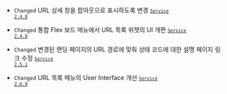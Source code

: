 - <code class="Changed">Changed</code> URL 상세 창을 팝아웃으로 표시하도록 변경 <code class='changelog-service'><a href="../release-notes/service/service-2_4_x"><code class='changelog-service'>Service 2.4.0​</code></a></code>

- <code class="Changed">Changed</code> <span class="uitext">통합 Flex 보드</span> 메뉴에서 URL 목록 위젯의 UI 개편 <code class='changelog-service'><a href="../release-notes/service/service-2_4_x"><code class='changelog-service'>Service 2.4.0​</code></a></code>

- <code class="Changed">Changed</code> 변경된 랜딩 페이지의 URL 경로에 맞춰 상태 코드에 대한 설명 페이지 링크 수정 <code class='changelog-service'><a href="../release-notes/service/service-2_5_x"><code class='changelog-service'>Service 2.5.1​</code></a></code>

- <code class="Changed">Changed</code> <span class="uitext">URL 목록</span> 메뉴의 User Interface 개선 <code class='changelog-service'><a href="../release-notes/service/service-2_6_x"><code class='changelog-service'>Service 2.6.0​</code></a></code>